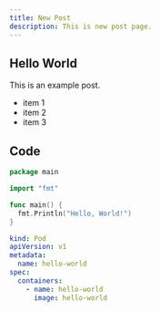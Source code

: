 ```yaml
---
title: New Post
description: This is new post page.
---
```


## Hello World

This is an example post.

- item 1
- item 2
- item 3

## Code

```go
package main

import "fmt"

func main() {
  fmt.Println("Hello, World!")
}
```

```yaml
kind: Pod
apiVersion: v1
metadata:
  name: hello-world
spec:
  containers:
    - name: hello-world
      image: hello-world
```
